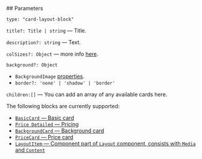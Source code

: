 

<Meta of={CardLayoutStories} />
<StoryTemplate>
## Parameters

`type: "card-layout-block"`

`title?: Title | string` — Title.

`description?: string` — Text.

`colSizes?: Object` — more info [here](?path=/docs/documentation-types--docs#colsizes).

`background?: Object`
- `BackgroundImage` [properties](?path=/story/components-pics-video-datalens-backgroundimage--docs&viewMode=docs).
- `border?: 'none' | 'shadow' | 'border'`

`children:[]` — You can add an array of any available cards here.

The following blocks are currently supported:

- [`BasicCard` — Basic card](?path=/story/components-cards-basiccard--default&viewMode=docs)
- [`Price Detailed` — Pricing](?path=/story/components-cards-pricedetailed--marked-list&viewMode=docs)
- [`BackgroundCard` — Background card](?path=/story/components-cards-backgroundcard--default&viewMode=docs)
- [`PriceCard` — Price card](?path=/story/components-cards-pricecard--default&viewMode=docs)
- [`LayoutItem` — Component part of `Layout` component, consists with `Media` and `Content`](?path=/story/components-cards-layoutitem--default&viewMode=docs)
</StoryTemplate>
